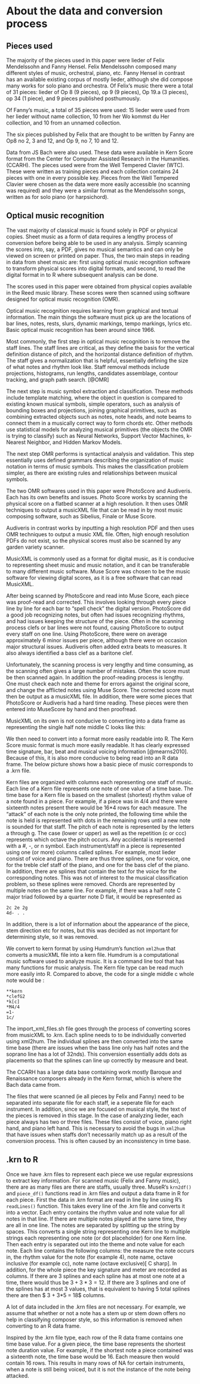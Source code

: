 # About the data and conversion process

## Pieces used

The majority of the pieces used in this paper were lieder of Felix Mendelssohn and Fanny Hensel. Felix Mendelssohn composed many different styles of music, orchestral, piano, etc. Fanny Hensel in contrast has an available existing corpus of mostly lieder, although she did compose many works for solo piano and orchestra.  Of Felix's music there were a total of 31 pieces: lieder of Op 8 (9 pieces), op 9 (9 pieces), Op 19.a (3 pieces), op 34 (1 piece), and 9 pieces published posthumously. 

<!-- 116 pieces: lieder of Op 8 (12 pieces), op 9 (12 pieces), op 19(6 pieces), op 34 (6 pieces), op 47 (6 pieces), op 57 (6 pieces), op 71 (6 pieces), and 6 pieces of lieder without opus numbers, also 56 lieder without a collection. -->

Of Fanny's music, a total of 35 pieces were used: 15 lieder were used from her lieder without name collection, 10 from her Wo kommst du Her collection, and 10 from an unnamed collection.

The six pieces published by Felix that are thought to be written by Fanny are Op8 no 2, 3 and 12, and Op 9, no 7, 10 and 12.   

Data from JS Bach were also used. These data were available in Kern Score format from the Center for Computer Assisted Research in the Humanities. (CCARH). The pieces used were from the Well Tempered Clavier (WTC). These were written as training pieces and each collection contains 24 pieces with one in every possible key. Pieces from the Well Tempered Clavier were chosen as the data were more easily accessible (no scanning was required) and they were a similar format as the Mendelssohn songs, written as for solo piano (or harpsichord).

\begin{figure}[h]
\centering
\includegraphics[scale = .5]{images/test.png}
\caption{Flowchart of the conversion process from physical copy to dataframe}
\label{subd}
\end{figure}



## Optical music recognition

The vast majority of classical music is found solely in PDF or physical copies. Sheet music as a form of data requires a lengthy process of conversion before being able to be used in any analysis. Simply scanning the scores into, say, a PDF, gives no musical semantics and can only be viewed on screen or printed on paper. Thus, the two main steps in reading in data from sheet music are: first using optical music recognition software to transform physical scores into digital formats, and second, to read the digital format in to R where subsequent analysis can be done. 

\begin{figure}[h]
\centering
\includegraphics[scale=.50]{images/scorephoto.JPG}
\caption{Score in physical form before conversion process has started}
\label{subd}
\end{figure}

The scores used in this paper were obtained from physical copies available in the Reed music library. These scores were then scanned using software designed for optical music recognition (OMR). 

Optical music recognition requires learning from graphical and textual information. The main things the software must pick up are the locations of bar lines, notes, rests, slurs, dynamic markings, tempo markings, lyrics etc. Basic optical music recognition has been around since 1966. 

Most commonly, the first step in optical music recognition is to remove the staff lines. The staff lines are critical, as they define the basis for the vertical definition distance of pitch, and the horizontal distance definition of rhythm. The staff gives a normalization that is helpful, essentially defining the size of what notes and rhythm look like. Staff removal methods include projections, histograms, run lengths, candidates assemblage, contour tracking, and graph path search. [@OMR]

The next step is music symbol extraction and classification. These methods include template matching, where the object in question is compared to existing known musical symbols, simple operators, such as analysis of bounding boxes and projections, joining graphical primitives, such as combining extracted objects such as notes, note heads, and note beams to connect them in a musically correct way to form chords etc. Other methods use statistical models for analyzing musical primitives (the objects the OMR is trying to classify) such as Neural Networks, Support Vector Machines, k-Nearest Neighbor, and Hidden Markov Models.

The next step OMR performs is syntactical analysis and validation. This step essentially uses defined grammars describing the organization of music notation in terms of music symbols. This makes the classification problem simpler, as there are existing rules and relationships between musical symbols. 


The two OMR softwares used in this paper were PhotoScore and Audiveris. Each has its own benefits and issues. Photo Score works by scanning the physical score on a flatbed scanner at a high resolution. It then uses OMR techniques to output a musicXML file that can be read in by most music composing software, such as Sibelius, Finale or Muse Score. 

Audiveris in contrast works by inputting a high resolution PDF and then uses OMR techniques to output a music XML file. Often, high enough resolution PDFs do not exist, so the physical scores must also be scanned by any garden variety scanner. 

\begin{figure}[h]
\centering
\includegraphics[scale=.30]{images/museScore.png}
\caption{A score in MuseScore format after being read by an OMR like PhotoScore or Audiveris}
\label{subd}
\end{figure}

MusicXML is commonly used as a format for digital music, as it is conducive to representing sheet music and music notation, and it can be transferable to many different music software. Muse Score was chosen to be the music software for viewing digital scores, as it is a free software that can read MusicXML.

After being scanned by PhotoScore and read into Muse Score, each piece was proof-read and corrected. This involves looking through every piece line by line for each bar to "spell check" the digital version. PhotoScore did a good job recognizing notes, but often had issues recognizing rhythms, and had issues keeping the structure of the piece. Often in the scanning process clefs or bar lines were not found, causing PhotoScore to output every staff on one line. Using PhotoScore, there were on average approximately 6 minor issues per piece, although there were on occasion major structural issues. Audiveris often added extra beats to measures. It also always identified a bass clef as a baritone clef. 

Unfortunately, the scanning process is very lengthy and time consuming, as the scanning often gives a large number of mistakes. Often the score must be then scanned again. In addition the proof-reading process is lengthy. One must check each note and theme for errors against the original score, and change the afflicted notes using Muse Score. The corrected score must then be output as a musicXML file. In addition, there were some pieces that PhotoScore or Audiveris had a hard time reading. These pieces were then entered into MuseScore by hand and then proofread. 

MusicXML on its own is not conducive to converting into a data frame as representing the single half note middle C looks like this: 

\begin{figure}[h]
\centering
\includegraphics[scale=.30]{images/mxlc.png}
\caption{A half middle C in musicXML encoding}
\label{subd}
\end{figure} 

We then need to convert into a format more easily readable into R. The Kern Score music format is much more easily readable. It has clearly expressed time signature, bar, beat and musical voicing information [@mearns2010]. Because of this, it is also more conducive to being read into an R data frame. 
 The below picture shows how a basic piece of music corresponds to a .krn file. 


\begin{figure}[h]
\centering
\includegraphics[scale=.50]{images/krnmusic.png}
\caption{How sheet music corresponds to kern files}
\label{subd}
\end{figure} 

Kern files are organized with columns each representing one staff of music. Each line of a Kern file represents one note of one value of a time base. The time base for a Kern file is based on the smallest (shortest) rhythm value of a note found in a piece. For example, if a piece was in 4/4 and there were sixteenth notes present there would be 16*4 rows for each measure. The "attack" of each note is the only note printed, the following time while the note is held is represented with dots in the remaining rows until a new note is sounded for that staff. The pitch of each note is represented by the letters a through g. The case (lower or upper) as well as the repetition (c or ccc) represents which octave the pitch occurs. Any accidental is represented with a #, -, or n symbol. Each instrument/staff in a piece is represented using one (or more) columns called splines. For example, most lieder consist of voice and piano. There are thus three splines, one for voice, one for the treble clef staff of the piano, and one for the bass clef of the piano. In addition, there are splines that contain the text for the voice for the corresponding notes. This was not of interest to the musical classification problem, so these splines were removed. Chords are represented by multiple notes on the same line. For example, if there was a half note C major triad followed by a quarter note D flat, it would be represented as 

```{}
2c 2e 2g
4d- . . 
```

In addition, there is a lot of information about the appearance of the piece, stem direction etc for notes, but this was decided as not important for determining style, so it was removed.

We convert to kern format by using Humdrum's function `xml2hum` that converts a musicXML file into a kern file. Humdrum is a computational music software used to analyze music. It is a command line tool that has many functions for music analysis. The Kern file type can be read much more easily into R. Compared to above, the code for a single middle c whole note would be :

```{}
**kern
*clefG2
*k[c]
*M4/4
=1-
1c/
```

The import_xml_files.sh file goes through the process of converting scores from musicXML to .krn. Each spline needs to to be individually converted using xml2hum. The individual splines are then converted into the same time base (there are issues when the bass line only has half notes and the soprano line has a lot of 32nds). This conversion essentially adds dots as placements so that the splines can line up correctly by measure and beat. 

The CCARH has a large data base containing work mostly Baroque and Renaissance composers already in the Kern format, which is where the Bach data came from.  

The files that were scanned (ie all pieces by Felix and Fanny) need to be separated into separate file for each staff, ie a seperate file for each instrument. In addition, since we are focused on musical style, the text of the pieces is removed in this stage. In the case of analyzing lieder, each piece always has two or three files. These files consist of voice, piano right hand, and piano left hand. This is necessary to avoid the bugs in `xml2hum` that have issues when staffs don't necessarily match up as a result of the conversion process. This is often caused by an inconsistency in time base.

## .krn to R

Once we have .krn files to represent each piece we use regular expressions to extract key information. For scanned music (Felix and Fanny music), there are as many files are there are staffs, usually three. MuseR's `krn2df()` and `piece_df()` functions read in .krn files and output a data frame in R for each piece. First the data in .krn format are read in line by line using R's `readLines()` function. This takes every line of the .krn file and converts it into a vector. Each entry contains the rhythm value and note value for all notes in that line. If there are multiple notes played at the same time, they are all in one line. The notes are separated by splitting up the string by spaces. This converts a single string representing one Kern line to multiple strings each representing one note (or dot placeholder) for one Kern line. Then each entry is separated out into the theme and note value for each note. Each line contains the following columns: the measure the note occurs in, the rhythm value for the note (for example 4), note name, octave inclusive (for example cc), note name (octave exclusive)[ C sharp]. In addition, for the whole piece the key signature and meter are recorded as columns. If there are 3 splines and each spline has at most one note at a time, there would thus be $3 + 3*3=12$. If there are 3 splines and one of the splines has at most 3 values, that is equivalent to having 5 total splines there are then $ 3 + 3*5 = 18$ columns. 

A lot of data included in the .krn files are not necessary. For example, we assume that whether or not a note has a stem up or stem down offers no help in classifying composer style, so this information is removed when converting to an R data frame. 

Inspired by the .krn file type, each row of the R data frame contains one time base value. For a given piece, the time base represents the shortest note duration value. For example, if the shortest note a piece contained was a sixteenth note, the time base would be 16. Each measure then would contain 16 rows. This results in many rows of NA for certain instruments, when a note is still being voiced, but it is not the instance of the note being attacked. 





















